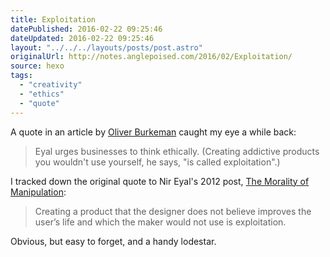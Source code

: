 ```yaml
---
title: Exploitation
datePublished: 2016-02-22 09:25:46
dateUpdated: 2016-02-22 09:25:46
layout: "../../../layouts/posts/post.astro"
originalUrl: http://notes.anglepoised.com/2016/02/Exploitation/
source: hexo
tags:
  - "creativity"
  - "ethics"
  - "quote"
---
```


A quote in an article by [Oliver Burkeman](http://www.theguardian.com/lifeandstyle/2014/mar/01/change-your-life-oliver-burkeman-bf-skinner) caught my eye a while back:

> Eyal urges businesses to think ethically. (Creating addictive products you wouldn't use yourself, he says, "is called exploitation".)

I tracked down the original quote to Nir Eyal's 2012 post, [The Morality of Manipulation](http://www.nirandfar.com/2012/07/the-art-of-manipulation.html):

> Creating a product that the designer does not believe improves the user’s life and which the maker would not use is exploitation.

Obvious, but easy to forget, and a handy lodestar.
